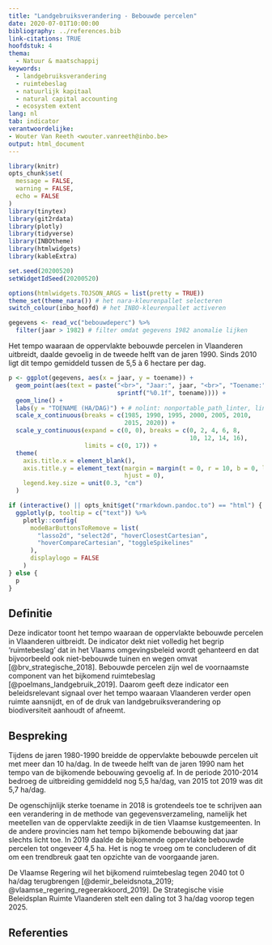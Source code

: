 ```yaml
---
title: "Landgebruiksverandering - Bebouwde percelen"
date: 2020-07-01T10:00:00
bibliography: ../references.bib
link-citations: TRUE
hoofdstuk: 4 
thema:
  - Natuur & maatschappij
keywords:
  - landgebruiksverandering
  - ruimtebeslag
  - natuurlijk kapitaal
  - natural capital accounting
  - ecosystem extent
lang: nl
tab: indicator
verantwoordelijke:
- Wouter Van Reeth <wouter.vanreeth@inbo.be>
output: html_document
---
```


```r
library(knitr)
opts_chunk$set(
  message = FALSE,
  warning = FALSE,
  echo = FALSE
)
library(tinytex)
library(git2rdata)
library(plotly)
library(tidyverse)
library(INBOtheme)
library(htmlwidgets)
library(kableExtra)

set.seed(20200520)
setWidgetIdSeed(20200520)

options(htmlwidgets.TOJSON_ARGS = list(pretty = TRUE))
theme_set(theme_nara()) # het nara-kleurenpallet selecteren
switch_colour(inbo_hoofd) # het INBO-kleurenpallet activeren
```

```r
gegevens <- read_vc("bebouwdeperc") %>%
  filter(jaar > 1982) # filter omdat gegevens 1982 anomalie lijken
```

Het tempo waaraan de oppervlakte bebouwde percelen in Vlaanderen uitbreidt, daalde gevoelig in de tweede helft van de jaren 1990.  Sinds 2010 ligt dit tempo gemiddeld tussen de 5,5 à 6 hectare per dag.

```r
p <- ggplot(gegevens, aes(x = jaar, y = toename)) +
  geom_point(aes(text = paste("<br>", "Jaar:", jaar, "<br>", "Toename:",
                              sprintf("%0.1f", toename)))) +
  geom_line() +
  labs(y = "TOENAME (HA/DAG)") + # nolint: nonportable_path_linter, line_length_linter.
  scale_x_continuous(breaks = c(1985, 1990, 1995, 2000, 2005, 2010,
                                2015, 2020)) +
  scale_y_continuous(expand = c(0, 0), breaks = c(0, 2, 4, 6, 8,
                                                  10, 12, 14, 16),
                     limits = c(0, 17)) +
  theme(
    axis.title.x = element_blank(),
    axis.title.y = element_text(margin = margin(t = 0, r = 10, b = 0, l = 0),
                                hjust = 0),
    legend.key.size = unit(0.3, "cm")
  )

if (interactive() || opts_knit$get("rmarkdown.pandoc.to") == "html") {
  ggplotly(p, tooltip = c("text")) %>%
    plotly::config(
      modeBarButtonsToRemove = list(
        "lasso2d", "select2d", "hoverClosestCartesian",
        "hoverCompareCartesian", "toggleSpikelines"
      ),
      displaylogo = FALSE
    )
} else {
  p
}
```

## Definitie

Deze indicator toont het tempo waaraan de oppervlakte bebouwde percelen in Vlaanderen uitbreidt.
De indicator dekt niet volledig het begrip 'ruimtebeslag' dat in het Vlaams omgevingsbeleid wordt gehanteerd en dat bijvoorbeeld ook niet-bebouwde tuinen en wegen omvat [@brv_strategische_2018]. 
Bebouwde percelen zijn wel de voornaamste component van het bijkomend ruimtebeslag [@poelmans_landgebruik_2019].
Daarom geeft deze indicator een beleidsrelevant signaal over het tempo waaraan Vlaanderen verder open ruimte aansnijdt, en of de druk van landgebruiksverandering op biodiversiteit aanhoudt of afneemt.

## Bespreking

Tijdens de jaren 1980-1990 breidde de oppervlakte bebouwde percelen uit met meer dan 10 ha/dag. In de tweede helft van de jaren 1990 nam het tempo van de bijkomende bebouwing gevoelig af. 
In de periode 2010-2014 bedroeg de uitbreiding gemiddeld nog 5,5 ha/dag, van 2015 tot 2019 was dit 5,7 ha/dag.

De ogenschijnlijk sterke toename in 2018 is grotendeels toe te schrijven aan een verandering in de methode van gegevensverzameling, namelijk het meetellen van de oppervlakte zeedijk in de tien Vlaamse kustgemeenten.
In de andere provincies nam het tempo bijkomende bebouwing dat jaar slechts licht toe.
In 2019 daalde de bijkomende oppervlakte bebouwde percelen tot ongeveer 4,5 ha.
Het is nog te vroeg om te concluderen of dit om een trendbreuk gaat ten opzichte van de voorgaande jaren.

De Vlaamse Regering wil het bijkomend ruimtebeslag tegen 2040 tot 0 ha/dag terugbrengen [@demir_beleidsnota_2019; @vlaamse_regering_regeerakkoord_2019]. De Strategische visie Beleidsplan Ruimte Vlaanderen stelt een daling tot 3 ha/dag voorop tegen 2025.  

## Referenties
